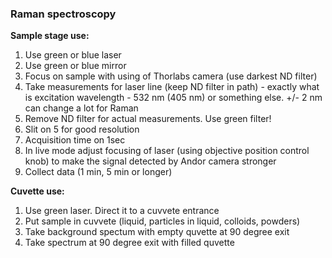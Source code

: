 ### Raman spectroscopy

__Sample stage use:__

  1. Use green or blue laser
  1. Use green or blue mirror
  2. Focus on sample with using of Thorlabs camera (use darkest ND filter)
  4. Take measurements for laser line (keep ND filter in path) - exactly what is excitation wavelength - 532 nm (405 nm) or something else. +/- 2 nm can change a lot for Raman
  3. Remove ND filter for actual measurements. Use green filter!
  5. Slit on 5 for good resolution
  6. Acquisition time on 1sec
  7. In live mode adjust focusing of laser (using objective position control knob) to make the signal detected by Andor camera stronger
  8. Collect data (1 min, 5 min or longer)
  

__Cuvette use:__

  1. Use green laser. Direct it to a cuvvete entrance
  2. Put sample in cuvvete (liquid, particles in liquid, colloids, powders)
  3. Take background spectum with empty quvette at 90 degree exit
  5. Take spectrum at 90 degree exit with filled quvette
  
